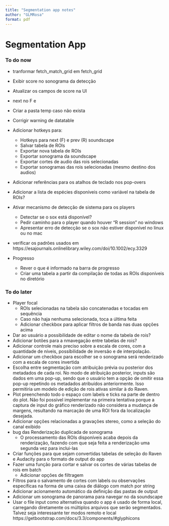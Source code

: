 ```yaml
---
title: "Segmentation app notes"
author: "GLMRosa"
format: pdf
---
```


# Segmentation App

### To do now

- tranformar fetch_match_grid em fetch_grid
- Exibir score no sonograma da detecção
- Atualizar os campos de score na UI
- next no F e
- Criar a pasta temp caso não exista
- Corrigir warning de datatable

- Adicionar hotkeys para:
  - Hotkeys para next (F) e prev (R) soundscape
  - Salvar tabela de ROIs
  - Exportar nova tabela de ROIs
  - Exportar sonograma da soundscape
  - Exportar cortes de audio das rois selecionadas
  - Exportar sonogramas das rois selecionadas (mesmo destino dos audios)
- Adicionar referências para os atalhos de teclado nos pop-overs
- Adicionar a lista de espécies disponíveis como variável na tabela de ROIs?

- Ativar mecanismo de detecção de sistema para os players
  - Detectar se o sox está disponível?
  - Pedir caminho para o player quando houver "R session" no windows
  - Apresentar erro de detecção se o sox não estiver disponível no linux ou no mac

- verificar os padrões usados em https://esajournals.onlinelibrary.wiley.com/doi/10.1002/ecy.3329

- Progresso
  - Rever o que é informado na barra de progresso
  - Criar uma tabela a partir da compilação de todas as ROIs disponíveis no diretório


### To do later
- Player focal
  - ROIs selecionadas na tabela são concatenadas e tocadas em sequência
  - Caso não haja nenhuma selecionada, toca a última feita
  - Adicionar checkbox para aplicar filtros de banda nas duas opções acima
- Dar ao usuário a possibilidade de editar o nome da tabela de rois?
- Adicionar botões para a nmavegação entre tabelas de rois?
- Adicionar controle mais preciso sobre a escala de cores, com a quantidade de níveis, possíbilidade de inversão e de interpolação.
- Adicionar um checkbox para escolher se o sonograma será renderizado com a escala de cores invertida
- Escolha entre segmentação com atribuição prévia ou posterior dos metadados de cada roi. No modo de atribuição posterior, inputs são dados em uma pop-up, sendo que o usuário tem a opção de omitir essa pop-up repetindo os metadados atribuídos anteriormente. Isso permitiria um modelo de edição de rois ativas similar à do Raven.
- Plot preenchendo todo o espaço com labels e ticks na parte de dentro do plot. Não foi possível implementar na primeira tentativa porque a captura de input do gráfico renderizado não considera a mudança de margens, resultando na marcação de uma ROI fora da localização desejada.
- Adicionar opções relacionadas a gravações stereo, como a seleção do canal exibido
- bug das Renderização duplicada de sonograma
  - O processamento das ROIs disponíveis acaba depois da renderização, fazendo com que seja feita a renderização uma segunda vez para inclui-las
- Criar funções para que sejam convertidas tabelas de seleção do Raven e Audacity para o formato de output do app
- Fazer uma função para cortar e salvar os cortes de várias tabelas de rois em batch
  - Adicionar opções de filtragem
- Filtros para o salvamento de cortes com labels ou observações específicas na forma de uma caixa de diálogo com match por string
- Adicionar acionamento automático da definição das pastas de output
- Adicionar um sonograma de panorama para navegar no da soundscape
- Usar o file input como alternativa quando o app é usado de forma local, carregando diretamente os múltiplos arquivos que serão segmentados. Talvez seja interessante ter modos remoto e local
https://getbootstrap.com/docs/3.3/components/#glyphicons
